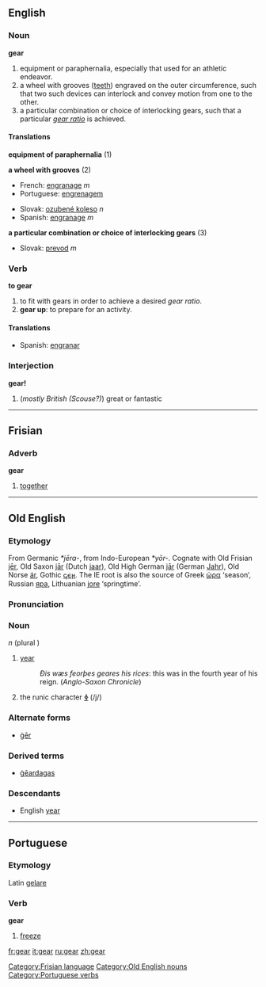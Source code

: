 ==English==

===Noun===
'''gear'''
# equipment or paraphernalia, especially that used for an athletic endeavor.
# a wheel with grooves ([[tooth|teeth]]) engraved on the outer circumference, such that two such devices can interlock and convey motion from one to the other.
# a particular combination or choice of interlocking gears, such that a particular ''[[gear ratio]]'' is achieved.

====Translations====
'''equipment of paraphernalia''' (1)

'''a wheel with grooves''' (2)
{{top}}
*French: [[engranage]] ''m''
*Portuguese: [[engrenagem]]
{{mid}}
*Slovak: [[ozubené koleso]] ''n''
*Spanish: [[engranage]] ''m''
{{bottom}}

'''a particular combination or choice of interlocking gears''' (3)
{{top}}
{{mid}}
*Slovak: [[prevod]] ''m''
{{bottom}}

===Verb===
'''to gear'''
# to fit with gears in order to achieve a desired ''gear ratio''.
# '''gear up''': to prepare for an activity.

====Translations====
{{top}}
*Spanish: [[engranar]]
{{mid}}
{{bottom}}

===Interjection===
'''gear!'''
#(''mostly British (Scouse?)'') great or fantastic 

----

==Frisian==
===Adverb===
'''gear'''

#[[together]]

[[Category:Frisian language]]

----

==Old English==
===Etymology===
From Germanic ''*jēra-'', from Indo-European ''*yōr-''.  Cognate with Old Frisian [[jer|jēr]], Old Saxon [[jar|jār]] (Dutch [[jaar]]), Old High German [[jar|jār]] (German [[Jahr]]), Old Norse [[ár]], Gothic [[𐌾𐌴𐍂]].  The IE root is also the source of Greek [[ὡρα]] ‘season’, Russian [[яра]], Lithuanian [[jore]] ‘springtime’.

===Pronunciation===
{{IPA|/jæ:ar/}}

===Noun===
{{Unicode|'''ġēar'''}} ''n'' (plural {{Unicode|'''ġēar'''}})
# [[year]]
#:''Ðis wæs feorþes geares his rices'': this was in the fourth year of his reign.  (''Anglo-Saxon Chronicle'')
# the runic character '''[[ᛄ]]''' (/j/)

===Alternate forms===
* [[ger#Old English|ġēr]]

===Derived terms===
*[[geardagas|ġēardagas]]

===Descendants===
*English [[year]]

[[Category:Old English nouns]]


----

==Portuguese==
===Etymology===
Latin [[gelare]]
===Verb===
'''gear'''

# [[freeze]]

[[Category:Portuguese verbs]]

[[fr:gear]]
[[it:gear]]
[[ru:gear]]
[[zh:gear]]